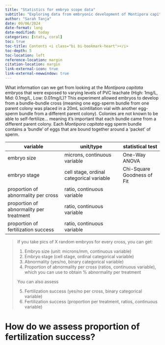 ```yaml
---
title: "Statistics for embryo scope data"
subtitle: "Exploring data from embryonic development of Montipora capitata rice corals exposed to PVC leachate"
author: "Sarah Tanja"
date: 09/06/2024
date-format: long
date-modified: today
categories: [stats, coral]
toc: true
toc-title: Contents <i class="bi bi-bookmark-heart"></i>
toc-depth: 5
toc-location: left
reference-location: margin
citation-location: margin
link-external-icon: true
link-external-newwindow: true
---
```


What information can we get from looking at the *Montipora capitata* embryos that were exposed to varying levels of PVC leachate (High: 1mg/L, Mid: 0.1mg/L, Low: 0.01mg/L)? This experiment allowed embryos to develop from a bundle-bundle cross (meaning one egg-sperm bundle from one parent colony was placed in a 20mL scintillation vial with another egg-sperm bundle from a different parent colony). Colonies are not known to be able to self-fertilize... meaning it's important that each bundle came from a different parent colony. Each *Montipora capitata* egg sperm bundle contains a 'bundle' of eggs that are bound together around a 'packet' of sperm.

| variable                                | unit/type                                | statistical test           |
|-----------------------------------------|------------------------------------------|----------------------------|
| embryo size                             | microns, continuous variable             | One-Way ANOVA              |
| embryo stage                            | cell stage, ordinal categorical variable | Chi-Square Goodness of Fit |
| proportion of abnormality per cross     | ratio, continuous variable               |                            |
| proportion of abnormality per treatment | ratio, continuous variable               |                            |
| proportion of fertilization success     | ratio, continuous variable               |                            |

> If you take pics of X random embryos for every cross, you can get:
>
> 1.  Embryo size (unit: microns/mm, continuous variable)
> 2.  Embryo stage (cell stage, ordinal categorical variable)
> 3.  Abnormality (yes/no, binary categorical variable)
> 4.  Proportion of abnormality per cross (ratios, continuous variable), which you can use to obtain % abnormality per treatment
>
> You can also assess
>
> 5.  Fertilization success (yes/no per cross, binary categorical variable)
> 6.  Fertilization success (proportion per treatment, ratios, continuous variable)

# How do we assess proportion of fertilization success?
